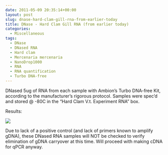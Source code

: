 ```yaml
---
date: 2011-05-09 20:35:14+00:00
layout: post
slug: dnase-hard-clam-gill-rna-from-earlier-today
title: DNase - Hard Clam Gill RNA (from earlier today)
categories:
  - Miscellaneous
tags:
  - DNase
  - DNased RNA
  - Hard clam
  - Mercenaria mercenaria
  - NanoDrop1000
  - RNA
  - RNA quantification
  - Turbo DNA-free
---
```


DNased 5ug of RNA from each sample with Ambion's Turbo DNA-free Kit, according to the manufacturer's rigorous protocol. Samples were spec'd and stored @ -80C in the "Hard Clam V.t. Experiment RNA" box.

Results:

![](https://eagle.fish.washington.edu/Arabidopsis/RNA%20Spec%20Readings/20110511%20DNased%20Hard%20Clam%20Gill%20RNA%20ODs.jpg)

Due to lack of a positive control (and lack of primers known to amplify gDNA), these DNased RNA samples will NOT be checked to verify elimination of gDNA carryover at this time. Will proceed with making cDNA for qPCR anyway.
